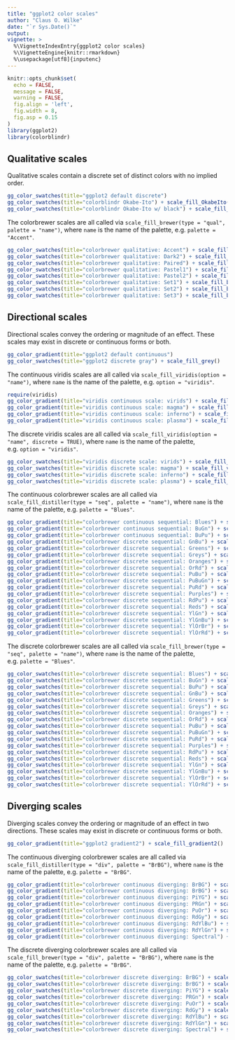 ```yaml
---
title: "ggplot2 color scales"
author: "Claus O. Wilke"
date: "`r Sys.Date()`"
output:
vignette: >
  %\VignetteIndexEntry{ggplot2 color scales}
  %\VignetteEngine{knitr::rmarkdown}
  %\usepackage[utf8]{inputenc}
---
```

```r
knitr::opts_chunk$set(
  echo = FALSE,
  message = FALSE,
  warning = FALSE,
  fig.align = 'left',
  fig.width = 8,
  fig.asp = 0.15
)
library(ggplot2)
library(colorblindr)
```

## Qualitative scales

Qualitative scales contain a discrete set of distinct colors with no implied order.

```r
gg_color_swatches(title="ggplot2 default discrete")
gg_color_swatches(title="colorblindr Okabe-Ito") + scale_fill_OkabeIto()
gg_color_swatches(title="colorblindr Okabe-Ito w/ black") + scale_fill_OkabeIto(use_black = TRUE)
```

The colorbrewer scales are all called via `scale_fill_brewer(type = "qual", palette = "name")`, where `name` is the name of the palette, e.g. `palette = "Accent"`.

```r
gg_color_swatches(title="colorbrewer qualitative: Accent") + scale_fill_brewer(type="qual", palette="Accent")
gg_color_swatches(title="colorbrewer qualitative: Dark2") + scale_fill_brewer(type="qual", palette="Dark2")
gg_color_swatches(title="colorbrewer qualitative: Paired") + scale_fill_brewer(type="qual", palette="Paired")
gg_color_swatches(title="colorbrewer qualitative: Pastel1") + scale_fill_brewer(type="qual", palette="Pastel1")
gg_color_swatches(title="colorbrewer qualitative: Pastel2") + scale_fill_brewer(type="qual", palette="Pastel2")
gg_color_swatches(title="colorbrewer qualitative: Set1") + scale_fill_brewer(type="qual", palette="Set1")
gg_color_swatches(title="colorbrewer qualitative: Set2") + scale_fill_brewer(type="qual", palette="Set2")
gg_color_swatches(title="colorbrewer qualitative: Set3") + scale_fill_brewer(type="qual", palette="Set3")
```

## Directional scales

Directional scales convey the ordering or magnitude of an effect. These scales may exist in discrete or continuous forms or both.

```r
gg_color_gradient(title="ggplot2 default continuous")
gg_color_swatches(title="ggplot2 discrete gray") + scale_fill_grey()
```

The continuous viridis scales are all called via `scale_fill_viridis(option = "name")`, where `name` is the name of the palette, e.g. `option = "viridis"`.

```r
require(viridis)
gg_color_gradient(title="viridis continuous scale: virids") + scale_fill_viridis(option = "viridis")
gg_color_gradient(title="viridis continuous scale: magma") + scale_fill_viridis(option = "magma")
gg_color_gradient(title="viridis continuous scale: inferno") + scale_fill_viridis(option = "inferno")
gg_color_gradient(title="viridis continuous scale: plasma") + scale_fill_viridis(option = "plasma")
```

The discrete viridis scales are all called via `scale_fill_viridis(option = "name", discrete = TRUE)`, where `name` is the name of the palette, e.g. `option = "viridis"`.

```r
gg_color_swatches(title="viridis discrete scale: virids") + scale_fill_viridis(option = "viridis", discrete = TRUE)
gg_color_swatches(title="viridis discrete scale: magma") + scale_fill_viridis(option = "magma", discrete = TRUE)
gg_color_swatches(title="viridis discrete scale: inferno") + scale_fill_viridis(option = "inferno", discrete = TRUE)
gg_color_swatches(title="viridis discrete scale: plasma") + scale_fill_viridis(option = "plasma", discrete = TRUE)
```

The continuous colorbrewer scales are all called via `scale_fill_distiller(type = "seq", palette = "name")`, where `name` is the name of the palette, e.g. `palette = "Blues"`.

```r
gg_color_gradient(title="colorbrewer continuous sequential: Blues") + scale_fill_distiller(type="seq", palette="Blues")
gg_color_gradient(title="colorbrewer continuous sequential: BuGn") + scale_fill_distiller(type="seq", palette="BuGn")
gg_color_gradient(title="colorbrewer continuous sequential: BuPu") + scale_fill_distiller(type="seq", palette="BuPu")
gg_color_gradient(title="colorbrewer discrete sequential: GnBu") + scale_fill_distiller(type="seq", palette="GnBu")
gg_color_gradient(title="colorbrewer discrete sequential: Greens") + scale_fill_distiller(type="seq", palette="Greens")
gg_color_gradient(title="colorbrewer discrete sequential: Greys") + scale_fill_distiller(type="seq", palette="Greys")
gg_color_gradient(title="colorbrewer discrete sequential: Oranges") + scale_fill_distiller(type="seq", palette="Oranges")
gg_color_gradient(title="colorbrewer discrete sequential: OrRd") + scale_fill_distiller(type="seq", palette="OrRd")
gg_color_gradient(title="colorbrewer discrete sequential: PuBu") + scale_fill_distiller(type="seq", palette="PuBu")
gg_color_gradient(title="colorbrewer discrete sequential: PuBuGn") + scale_fill_distiller(type="seq", palette="PuBuGn")
gg_color_gradient(title="colorbrewer discrete sequential: PuRd") + scale_fill_distiller(type="seq", palette="PuRd")
gg_color_gradient(title="colorbrewer discrete sequential: Purples") + scale_fill_distiller(type="seq", palette="Purples")
gg_color_gradient(title="colorbrewer discrete sequential: RdPu") + scale_fill_distiller(type="seq", palette="RdPu")
gg_color_gradient(title="colorbrewer discrete sequential: Reds") + scale_fill_distiller(type="seq", palette="Reds")
gg_color_gradient(title="colorbrewer discrete sequential: YlGn") + scale_fill_distiller(type="seq", palette="YlGn")
gg_color_gradient(title="colorbrewer discrete sequential: YlGnBu") + scale_fill_distiller(type="seq", palette="YlGnBu")
gg_color_gradient(title="colorbrewer discrete sequential: YlOrBr") + scale_fill_distiller(type="seq", palette="YlOrBr")
gg_color_gradient(title="colorbrewer discrete sequential: YlOrRd") + scale_fill_distiller(type="seq", palette="YlOrRd")
```

The discrete colorbrewer scales are all called via `scale_fill_brewer(type = "seq", palette = "name")`, where `name` is the name of the palette, e.g. `palette = "Blues"`.

```r
gg_color_swatches(title="colorbrewer discrete sequential: Blues") + scale_fill_brewer(type="seq", palette="Blues")
gg_color_swatches(title="colorbrewer discrete sequential: BuGn") + scale_fill_brewer(type="seq", palette="BuGn")
gg_color_swatches(title="colorbrewer discrete sequential: BuPu") + scale_fill_brewer(type="seq", palette="BuPu")
gg_color_swatches(title="colorbrewer discrete sequential: GnBu") + scale_fill_brewer(type="seq", palette="GnBu")
gg_color_swatches(title="colorbrewer discrete sequential: Greens") + scale_fill_brewer(type="seq", palette="Greens")
gg_color_swatches(title="colorbrewer discrete sequential: Greys") + scale_fill_brewer(type="seq", palette="Greys")
gg_color_swatches(title="colorbrewer discrete sequential: Oranges") + scale_fill_brewer(type="seq", palette="Oranges")
gg_color_swatches(title="colorbrewer discrete sequential: OrRd") + scale_fill_brewer(type="seq", palette="OrRd")
gg_color_swatches(title="colorbrewer discrete sequential: PuBu") + scale_fill_brewer(type="seq", palette="PuBu")
gg_color_swatches(title="colorbrewer discrete sequential: PuBuGn") + scale_fill_brewer(type="seq", palette="PuBuGn")
gg_color_swatches(title="colorbrewer discrete sequential: PuRd") + scale_fill_brewer(type="seq", palette="PuRd")
gg_color_swatches(title="colorbrewer discrete sequential: Purples") + scale_fill_brewer(type="seq", palette="Purples")
gg_color_swatches(title="colorbrewer discrete sequential: RdPu") + scale_fill_brewer(type="seq", palette="RdPu")
gg_color_swatches(title="colorbrewer discrete sequential: Reds") + scale_fill_brewer(type="seq", palette="Reds")
gg_color_swatches(title="colorbrewer discrete sequential: YlGn") + scale_fill_brewer(type="seq", palette="YlGn")
gg_color_swatches(title="colorbrewer discrete sequential: YlGnBu") + scale_fill_brewer(type="seq", palette="YlGnBu")
gg_color_swatches(title="colorbrewer discrete sequential: YlOrBr") + scale_fill_brewer(type="seq", palette="YlOrBr")
gg_color_swatches(title="colorbrewer discrete sequential: YlOrRd") + scale_fill_brewer(type="seq", palette="YlOrRd")
```

## Diverging scales

Diverging scales convey the ordering or magnitude of an effect in two directions. These scales may exist in discrete or continuous forms or both.
```r
gg_color_gradient(title="ggplot2 gradient2") + scale_fill_gradient2()
```

The continuous diverging colorbrewer scales are all called via `scale_fill_distiller(type = "div", palette = "BrBG")`, where `name` is the name of the palette, e.g. `palette = "BrBG"`.

```r
gg_color_gradient(title="colorbrewer continuous diverging: BrBG") + scale_fill_distiller(type="div", palette="BrBG")
gg_color_gradient(title="colorbrewer continuous diverging: BrBG") + scale_fill_distiller(type="div", palette="BrBG")
gg_color_gradient(title="colorbrewer continuous diverging: PiYG") + scale_fill_distiller(type="div", palette="PiYG")
gg_color_gradient(title="colorbrewer continuous diverging: PRGn") + scale_fill_distiller(type="div", palette="PRGn")
gg_color_gradient(title="colorbrewer continuous diverging: PuOr") + scale_fill_distiller(type="div", palette="PuOr")
gg_color_gradient(title="colorbrewer continuous diverging: RdGy") + scale_fill_distiller(type="div", palette="RdGy")
gg_color_gradient(title="colorbrewer continuous diverging: RdYlBu") + scale_fill_distiller(type="div", palette="RdYlBu")
gg_color_gradient(title="colorbrewer continuous diverging: RdYlGn") + scale_fill_distiller(type="div", palette="RdYlGn")
gg_color_gradient(title="colorbrewer continuous diverging: Spectral") + scale_fill_distiller(type="div", palette="Spectral")
```

The discrete diverging colorbrewer scales are all called via `scale_fill_brewer(type = "div", palette = "BrBG")`, where `name` is the name of the palette, e.g. `palette = "BrBG"`.

```r
gg_color_swatches(title="colorbrewer discrete diverging: BrBG") + scale_fill_brewer(type="div", palette="BrBG")
gg_color_swatches(title="colorbrewer discrete diverging: BrBG") + scale_fill_brewer(type="div", palette="BrBG")
gg_color_swatches(title="colorbrewer discrete diverging: PiYG") + scale_fill_brewer(type="div", palette="PiYG")
gg_color_swatches(title="colorbrewer discrete diverging: PRGn") + scale_fill_brewer(type="div", palette="PRGn")
gg_color_swatches(title="colorbrewer discrete diverging: PuOr") + scale_fill_brewer(type="div", palette="PuOr")
gg_color_swatches(title="colorbrewer discrete diverging: RdGy") + scale_fill_brewer(type="div", palette="RdGy")
gg_color_swatches(title="colorbrewer discrete diverging: RdYlBu") + scale_fill_brewer(type="div", palette="RdYlBu")
gg_color_swatches(title="colorbrewer discrete diverging: RdYlGn") + scale_fill_brewer(type="div", palette="RdYlGn")
gg_color_swatches(title="colorbrewer discrete diverging: Spectral") + scale_fill_brewer(type="div", palette="Spectral")
```
